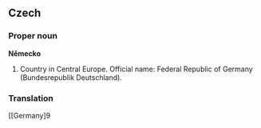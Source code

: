 ==Czech==

===Proper noun===
'''Německo'''

# Country in Central Europe. Official name: Federal Republic of Germany (Bundesrepublik Deutschland).

===Translation===
[[Germany]9